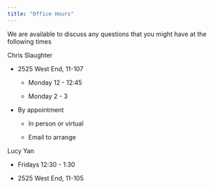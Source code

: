 ```yaml
---
title: "Office Hours"
---
```


We are available to discuss any questions that you might have at the following times

Chris Slaughter

-   2525 West End, 11-107

    -   Monday 12 - 12:45

    -   Monday 2 - 3

-   By appointment

    -   In person or virtual

    -   Email to arrange

Lucy Yan

-   Fridays 12:30 - 1:30

-   2525 West End, 11-105
